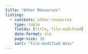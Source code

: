 ```yaml
---
title: "Other Resources"
listing: 
  - contents: other-resources
    type: table
    fields: [title, file-modified]
    date-format: iso
    page-size: 10
    sort: "file-modified desc"
---
```

